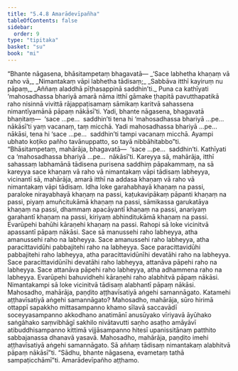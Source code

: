 ```yaml
---
title: "5.4.8 Amarādevīpañha"
tableOfContents: false
sidebar:
  order: 9
type: "tipitaka"
basket: "su"
book: "mi"
---
```



<DynamicBreadcrumb />

<Division number="157" book="mi" bookNo="28">

<Paragraph number="919" book="mi">
“Bhante nāgasena, bhāsitampetaṃ bhagavatā—
</Paragraph>

<Paragraph number="920" type="verses" book="mi">
_‘Sace labhetha khaṇaṃ vā raho vā,_  
_Nimantakaṃ vāpi labhetha tādisaṃ;_  
_Sabbāva itthī kayiruṃ nu pāpaṃ,_  
_Aññaṃ aladdhā pīṭhasappinā saddhin’ti._  

</Paragraph>

<Paragraph number="921" book="mi">
Puna ca kathīyati ‘mahosadhassa bhariyā amarā nāma itthī gāmake ṭhapitā pavutthapatikā raho nisinnā vivittā rājappaṭisamaṃ sāmikaṃ karitvā sahassena nimantīyamānā pāpaṃ nākāsī’ti. Yadi, bhante nāgasena, bhagavatā bhaṇitaṃ—  ‘sace …pe…  saddhin’ti tena hi ‘mahosadhassa bhariyā …pe…  nākāsī’ti yaṃ vacanaṃ, taṃ micchā. Yadi mahosadhassa bhariyā …pe…  nākāsi, tena hi ‘sace …pe…  saddhin’ti tampi vacanaṃ micchā. Ayampi ubhato koṭiko pañho tavānuppatto, so tayā nibbāhitabbo”ti.
</Paragraph>

<Paragraph number="922" book="mi">
“Bhāsitampetaṃ, mahārāja, bhagavatā—  ‘sace …pe…  saddhin’ti. Kathīyati ca ‘mahosadhassa bhariyā …pe…  nākāsī’ti. Kareyya sā, mahārāja, itthī sahassaṃ labhamānā tādisena purisena saddhiṃ pāpakammaṃ, na sā kareyya sace khaṇaṃ vā raho vā nimantakaṃ vāpi tādisaṃ labheyya, vicinantī sā, mahārāja, amarā itthī na addasa khaṇaṃ vā raho vā nimantakaṃ vāpi tādisaṃ.
</Paragraph>

<Paragraph number="923" book="mi">
Idha loke garahabhayā khaṇaṃ na passi, paraloke nirayabhayā khaṇaṃ na passi, kaṭukavipākaṃ pāpanti khaṇaṃ na passi, piyaṃ amuñcitukāmā khaṇaṃ na passi, sāmikassa garukatāya khaṇaṃ na passi, dhammaṃ apacāyantī khaṇaṃ na passi, anariyaṃ garahantī khaṇaṃ na passi, kiriyaṃ abhinditukāmā khaṇaṃ na passi. Evarūpehi bahūhi kāraṇehi khaṇaṃ na passi.
</Paragraph>

<Paragraph number="924" book="mi">
Rahopi sā loke vicinitvā apassantī pāpaṃ nākāsi. Sace sā manussehi raho labheyya, atha amanussehi raho na labheyya. Sace amanussehi raho labheyya, atha paracittavidūhi pabbajitehi raho na labheyya. Sace paracittavidūhi pabbajitehi raho labheyya, atha paracittavidūnīhi devatāhi raho na labheyya. Sace paracittavidūnīhi devatāhi raho labheyya, attanāva pāpehi raho na labheyya. Sace attanāva pāpehi raho labheyya, atha adhammena raho na labheyya. Evarūpehi bahuvidhehi kāraṇehi raho alabhitvā pāpaṃ nākāsi.
</Paragraph>

<Paragraph number="925" book="mi">
Nimantakampi sā loke vicinitvā tādisaṃ alabhantī pāpaṃ nākāsi. Mahosadho, mahārāja, paṇḍito aṭṭhavīsatiyā aṅgehi samannāgato. Katamehi aṭṭhavīsatiyā aṅgehi samannāgato? Mahosadho, mahārāja, sūro hirimā ottappī sapakkho mittasampanno khamo sīlavā saccavādī soceyyasampanno akkodhano anatimānī anusūyako vīriyavā āyūhako saṅgāhako saṃvibhāgī sakhilo nivātavutti saṇho asaṭho amāyāvī atibuddhisampanno kittimā vijjāsampanno hitesī upanissitānaṃ patthito sabbajanassa dhanavā yasavā. Mahosadho, mahārāja, paṇḍito imehi aṭṭhavīsatiyā aṅgehi samannāgato. Sā aññaṃ tādisaṃ nimantakaṃ alabhitvā pāpaṃ nākāsī”ti. “Sādhu, bhante nāgasena, evametaṃ tathā sampaṭicchāmī”ti.

</Paragraph>
</Division>

<Paragraph number="926" type="center" book="mi">
Amarādevīpañho aṭṭhamo.
</Paragraph>